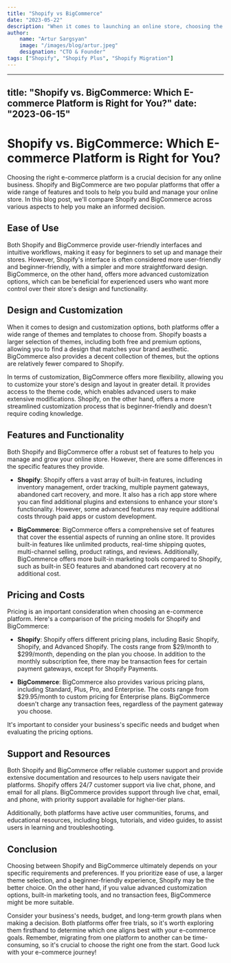 ```yaml
---
title: "Shopify vs BigCommerce"
date: "2023-05-22"
description: "When it comes to launching an online store, choosing the right ecommerce platform is crucial for your business's success. Shopify and BigCommerce are two leading contenders in the ecommerce market, providing robust features and user-friendly interfaces. In this article, we will conduct an in-depth comparison of Shopify and BigCommerce, exploring their key features, pricing, customization options, SEO capabilities, and more."
author:
    name: "Artur Sargsyan"
    image: "/images/blog/artur.jpeg"
    designation: "CTO & Founder"
tags: ["Shopify", "Shopify Plus", "Shopify Migration"]
---
```


---
title: "Shopify vs. BigCommerce: Which E-commerce Platform is Right for You?"
date: "2023-06-15"
---

# Shopify vs. BigCommerce: Which E-commerce Platform is Right for You?

Choosing the right e-commerce platform is a crucial decision for any online business. Shopify and BigCommerce are two popular platforms that offer a wide range of features and tools to help you build and manage your online store. In this blog post, we'll compare Shopify and BigCommerce across various aspects to help you make an informed decision.

## Ease of Use

Both Shopify and BigCommerce provide user-friendly interfaces and intuitive workflows, making it easy for beginners to set up and manage their stores. However, Shopify's interface is often considered more user-friendly and beginner-friendly, with a simpler and more straightforward design. BigCommerce, on the other hand, offers more advanced customization options, which can be beneficial for experienced users who want more control over their store's design and functionality.

## Design and Customization

When it comes to design and customization options, both platforms offer a wide range of themes and templates to choose from. Shopify boasts a larger selection of themes, including both free and premium options, allowing you to find a design that matches your brand aesthetic. BigCommerce also provides a decent collection of themes, but the options are relatively fewer compared to Shopify.

In terms of customization, BigCommerce offers more flexibility, allowing you to customize your store's design and layout in greater detail. It provides access to the theme code, which enables advanced users to make extensive modifications. Shopify, on the other hand, offers a more streamlined customization process that is beginner-friendly and doesn't require coding knowledge.

## Features and Functionality

Both Shopify and BigCommerce offer a robust set of features to help you manage and grow your online store. However, there are some differences in the specific features they provide.

- **Shopify**: Shopify offers a vast array of built-in features, including inventory management, order tracking, multiple payment gateways, abandoned cart recovery, and more. It also has a rich app store where you can find additional plugins and extensions to enhance your store's functionality. However, some advanced features may require additional costs through paid apps or custom development.

- **BigCommerce**: BigCommerce offers a comprehensive set of features that cover the essential aspects of running an online store. It provides built-in features like unlimited products, real-time shipping quotes, multi-channel selling, product ratings, and reviews. Additionally, BigCommerce offers more built-in marketing tools compared to Shopify, such as built-in SEO features and abandoned cart recovery at no additional cost.

## Pricing and Costs

Pricing is an important consideration when choosing an e-commerce platform. Here's a comparison of the pricing models for Shopify and BigCommerce:

- **Shopify**: Shopify offers different pricing plans, including Basic Shopify, Shopify, and Advanced Shopify. The costs range from $29/month to $299/month, depending on the plan you choose. In addition to the monthly subscription fee, there may be transaction fees for certain payment gateways, except for Shopify Payments.

- **BigCommerce**: BigCommerce also provides various pricing plans, including Standard, Plus, Pro, and Enterprise. The costs range from $29.95/month to custom pricing for Enterprise plans. BigCommerce doesn't charge any transaction fees, regardless of the payment gateway you choose.

It's important to consider your business's specific needs and budget when evaluating the pricing options.

## Support and Resources

Both Shopify and BigCommerce offer reliable customer support and provide extensive documentation and resources to help users navigate their platforms. Shopify offers 24/7 customer support via live chat, phone, and email for all plans. BigCommerce provides support through live chat, email, and phone, with priority support available for higher-tier plans.

Additionally, both platforms have active user communities, forums, and educational resources, including blogs, tutorials, and video guides, to assist users in learning and troubleshooting.

## Conclusion

Choosing between Shopify and BigCommerce ultimately depends on your specific requirements and preferences. If you prioritize ease of use, a larger theme selection, and a beginner-friendly experience, Shopify may be the better choice. On the other hand, if you value advanced customization options, built-in marketing tools, and no transaction fees, BigCommerce might be more suitable.

Consider your business's needs, budget, and long-term growth plans when making a decision. Both platforms offer free trials, so it's worth exploring them firsthand to determine which one aligns best with your e-commerce goals. Remember, migrating from one platform to another can be time-consuming, so it's crucial to choose the right one from the start. Good luck with your e-commerce journey!
